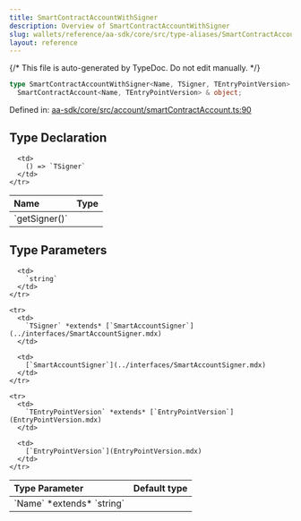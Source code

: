 ```yaml
---
title: SmartContractAccountWithSigner
description: Overview of SmartContractAccountWithSigner
slug: wallets/reference/aa-sdk/core/src/type-aliases/SmartContractAccountWithSigner
layout: reference
---
```


{/* This file is auto-generated by TypeDoc. Do not edit manually. */}

```ts
type SmartContractAccountWithSigner<Name, TSigner, TEntryPointVersion> =
  SmartContractAccount<Name, TEntryPointVersion> & object;
```

Defined in: [aa-sdk/core/src/account/smartContractAccount.ts:90](https://github.com/alchemyplatform/aa-sdk/blob/9f926c402d1661309abbf8eae8431e52e8c5e53f/aa-sdk/core/src/account/smartContractAccount.ts#L90)

## Type Declaration

<table>
  <thead>
    <tr>
      <th align="left">Name</th>
      <th align="left">Type</th>
    </tr>
  </thead>

  <tbody>
    <tr>
      <td>
        `getSigner()`
      </td>

      <td>
        () => `TSigner`
      </td>
    </tr>

  </tbody>
</table>

## Type Parameters

<table>
  <thead>
    <tr>
      <th align="left">Type Parameter</th>
      <th align="left">Default type</th>
    </tr>
  </thead>

  <tbody>
    <tr>
      <td>
        `Name` *extends* `string`
      </td>

      <td>
        `string`
      </td>
    </tr>

    <tr>
      <td>
        `TSigner` *extends* [`SmartAccountSigner`](../interfaces/SmartAccountSigner.mdx)
      </td>

      <td>
        [`SmartAccountSigner`](../interfaces/SmartAccountSigner.mdx)
      </td>
    </tr>

    <tr>
      <td>
        `TEntryPointVersion` *extends* [`EntryPointVersion`](EntryPointVersion.mdx)
      </td>

      <td>
        [`EntryPointVersion`](EntryPointVersion.mdx)
      </td>
    </tr>

  </tbody>
</table>
